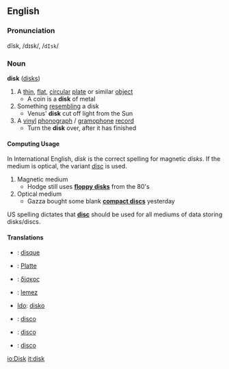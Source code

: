 ==English==
===Pronunciation===
dĭsk, /dɪsk/, /<tt>dIsk</tt>/

===Noun===
'''disk''' ([[disks]])
#A [[thin]], [[flat]], [[circular]] [[plate]] or similar [[object]]
#* A coin is a '''disk''' of metal
#Something [[resembling]] a disk
#* Venus' '''disk''' cut off light from the Sun
#A [[vinyl]] [[phonograph]] / [[gramophone]] [[record]]
#* Turn the '''disk''' over, after it has finished

====Computing Usage====
In International English, ''disk'' is the correct spelling for magnetic ''disks''. If the medium is optical, the variant ''[[disc]]'' is used.

#Magnetic medium
#*Hodge still uses '''[[floppy disk]]s''' from the 80's
#Optical medium
#*Gazza bought some blank '''[[compact disc]]s''' yesterday

US spelling dictates that '''[[disc]]''' should be used for all mediums of data storing disks/discs.

====Translations====
*{{fr}}: [[disque]]
*{{de}}: [[Platte]]
*{{gr}}: [[δίσκος]]
*{{hu}}: [[lemez]]
*[[Ido]]: [[disko]]
*{{it}}: [[disco]]
*{{pt}}: [[disco]]
*{{es}}: [[disco]]

[[io:Disk]]
[[it:disk]]